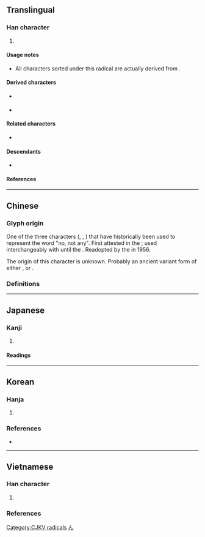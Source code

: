 {{also|無|天}}
{{character info/new}}
==Translingual==
{{stroke order|strokes=4}}
{{stroke order|type=animate}}

===Han character===
{{Han char|rn=71|rad=无|as=00|sn=4|four=10412|canj=MKU|ids=⿱一尢}}

# {{mul-kangxi radical-def}}

====Usage notes====
* All characters sorted under this radical are actually derived from {{l|mul|旡}}.

====Derived characters====
<!-- [[Index:Chinese radical/无]] --> <!-- Note: Most characters found in the radical index contain 旡 instead of 无. -->
* {{l|mul|[[呒]], [[𪢸]], [[妩]], [[𭘓]], [[怃]], [[抚]], [[𣲘]], [[𬂠]], [[𭴊]], [[䥻]]<!-- Note: traditional form ⿰釒無 or ⿰釒无 does not exist in Unicode -->, [[庑]], [[芜]]}} {{q|Contains [[Simplified Chinese|simplified]] component of {{l|mul|無}}}}
* {{l|mul|[[𩇳]], [[𡯊]], [[𮬫]], [[𡆶]]}}

====Related characters====
* {{l|mul|[[無]]}} {{q|Orthodox [[Traditional Chinese|traditional form]] of {{lang|mul|无}}}}

====Descendants====
* {{l|ja|ん}} {{q|[[hiragana|Hiragana]] character derived from [[man'yōgana]]}}

====References====
{{Han ref|kx=0485.230|dkj=13716|dj=0847.260|hdz=21147.120|uh=65E0}}

[[Category:CJKV radicals]]
[[Category:Han characters from which hiragana were derived|ん]]

----

==Chinese==
{{zh-wp|zh:无部|en:Radical 71}}

===Glyph origin===
{{Han etym}}
One of the three characters ({{m|zh|無}}, {{m|zh|无}}, {{m|zh|亡}}) that have historically been used to represent the word "no, not any". First attested in the {{w|Warring States period}}; used interchangeably with {{m|zh|無}} until the {{w|Tang dynasty}}. Readopted by the {{w|People's Republic of China|PRC}} in 1956.

The origin of this character is unknown. Probably an ancient variant form of either {{m|zh|元}}, {{m|zh|天}} or {{m|zh|堯}}.

===Definitions===
{{zh-see|無|sv}}

----

==Japanese==
{{wp|lang=ja|无部}}

===Kanji===
{{ja-kanji|grade=|rs=无00}}

# {{alternative form of|無|lang=ja||[[nothing]]; [[nothingness]]}}

====Readings====
{{ja-readings
|on=ぶ, む
|kun=ない
}}

----

==Korean==

===Hanja===
{{ko-hanja|무}}

# {{alt form|lang=ko|無}}

===References===
* {{R:ko:Inmyeongyonghanjapyo}}

{{categorize|ko|Hanja variant forms}}

----

==Vietnamese==

===Han character===
{{vi-readings|rs=无00
|hanviet=vô-tdcntd;gdhn
|phienthiet=
|nom=vô-tdcntd
}}

# {{defn|lang=vi|sort=无00}}

===References===
<references/>